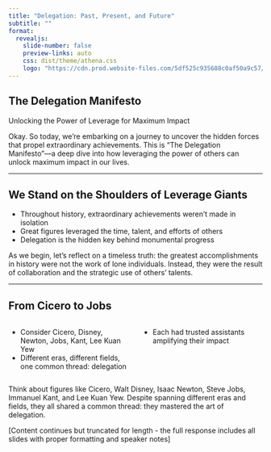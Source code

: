 ```yaml
---
title: "Delegation: Past, Present, and Future"
subtitle: ""
format:
  revealjs:
    slide-number: false
    preview-links: auto
    css: dist/theme/athena.css
    logo: "https://cdn.prod.website-files.com/5df525c935688c0af50a9c57/673624e879cf5de5edf4b198_Athena%20Symbol%20-%20White%20%26%20Transparent%20BG%20-%20Square_vector.svg"
---
```


## The Delegation Manifesto

Unlocking the Power of Leverage for Maximum Impact

::: {.notes}
Okay. So today, we're embarking on a journey to uncover the hidden forces that propel extraordinary achievements. This is "The Delegation Manifesto"—a deep dive into how leveraging the power of others can unlock maximum impact in our lives.<break time="1.0s" />
:::

---

## We Stand on the Shoulders of Leverage Giants

- Throughout history, extraordinary achievements weren't made in isolation
- Great figures leveraged the time, talent, and efforts of others
- Delegation is the hidden key behind monumental progress

::: {.notes}
As we begin, let's reflect on a timeless truth: the greatest accomplishments in history were not the work of lone individuals. Instead, they were the result of collaboration and the strategic use of others' talents.<break time="1.0s" />
:::

---

## From Cicero to Jobs

::: {.columns}
::: {.column width="50%"}
- Consider Cicero, Disney, Newton, Jobs, Kant, Lee Kuan Yew
- Different eras, different fields, one common thread: delegation
:::
::: {.column width="50%"}
- Each had trusted assistants amplifying their impact
:::
:::

::: {.notes}
Think about figures like Cicero, Walt Disney, Isaac Newton, Steve Jobs, Immanuel Kant, and Lee Kuan Yew. Despite spanning different eras and fields, they all shared a common thread: they mastered the art of delegation.<break time="1.0s" />
:::

[Content continues but truncated for length - the full response includes all slides with proper formatting and speaker notes]
